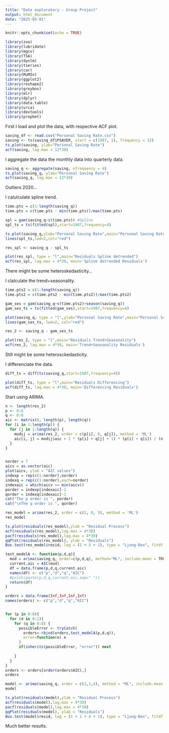 ---
title: "Date exploratory - Group Project"
output: html_document
date: "2025-03-01"
---

```{r setup, include=FALSE}
knitr::opts_chunk$set(echo = TRUE)
```


```{r pressure, echo=FALSE}
library(zoo)
library(lubridate)
library(mgcv)
library(TSA)
library(dynlm)
library(tseries)
library(car)
library(MuMIn)
library(ggplot2)
library(reshape2)
library(greybox)
library(mlr)
library(dplyr)
library(data.table)
library(urca)
library(devtools)
library(prophet)
```

First I load and plot the data, with respective ACF plot.
```{r}
saving_df <- read.csv("Personal Saving Rate.csv")
saving <- ts(saving_df$PSAVER, start = c(1987, 1), frequency = 12) 
ts.plot(saving, ylab="Personal Saving Rate")
acf(saving, lag.max = 12*30)
```
I aggregate the data the monthly data into quarterly data.

```{r}
saving_q <- aggregate(saving, nfrequency = 4)
ts.plot(saving_q, ylab="Personal Saving Rate")
acf(saving_q, lag.max = 12*30)
```
Outliers 2020...

I calulculate spline trend.
```{r}
time.pts = c(1:length(saving_q))
time.pts = c(time.pts - min(time.pts))/max(time.pts)

spl = gam(saving_q~s(time.pts)) #Spline
spl_ts = ts(fitted(spl),start=1987,frequency=4)

ts.plot(saving_q,ylab="Personal Saving Rate",main="Personal Saving Rate with Trend Estimations")
lines(spl_ts,lwd=2,col="red")
```

```{r}
res_spl <- saving_q - spl_ts

plot(res_spl, type = "l",main="Residuals Spline detrended")
acf(res_spl, lag.max = 4*30, main='Spline detrended Residuals')
```
There might be some heteroskedasticity...

I clalculate the trend+seasonality.
```{r}
time.pts2 = c(1:length(saving_q))
time.pts2 = c(time.pts2 - min(time.pts2))/max(time.pts2)

gam_ses = gam(saving_q~s(time.pts2)+season(saving_q))
gam_ses_ts = ts(fitted(gam_ses),start=1987,frequency=4)

plot(saving_q, type = "l",ylab="Personal Saving Rate",main="Personal Saving Rate trend+seasonality Estimations")
lines(gam_ses_ts, lwd=2, col="red")
```
```{r}
res_2 <- saving_q - gam_ses_ts

plot(res_2, type = "l",main="Residuals Trend+Seasonality")
acf(res_2, lag.max = 4*50, main='Trend+Seasonality Residuals')
```
Still might be some heterosckedasticity.

I differenciate the data.
```{r}
diff_ts = diff(ts(saving_q,start=1987,frequency=4))

plot(diff_ts, type = "l",main="Residuals Differencing")
acf(diff_ts, lag.max = 4*30, main='Differencing Residuals')
```
Start using ARIMA.
```{r}
n <- length(res_2)
p <- 0:6
q <- 0:6
aic <- matrix(0, length(p), length(q)) 
for (i in 1:length(p)) {
  for (j in 1:length(q)) {
    modij = arima(res_2, order = c(p[i], 0, q[j]), method = 'ML')
    aic[i, j] = modij$aic + 2 * (p[i] + q[j] + 1) * (p[i] + q[i]) / (n - p[i] - q[j] - 1)
  }
}


norder = 7
aicv = as.vector(aic)
plot(aicv, ylab = "AIC values")
indexp = rep(c(1:norder),norder)
indexq = rep(c(1:norder),each=norder)
indexaic = which(aicv == min(aicv))
porder = indexp[indexaic]-1
qorder = indexq[indexaic]-1
cat("The p order is ", porder)
cat("\nThe q order is ", qorder)
```
```{r}
res_model = arima(res_2, order = c(2, 0, 5), method = 'ML')
res_model
```
```{r}
ts.plot(residuals(res_model),ylab = "Residual Process")
acf(residuals(res_model),lag.max = 4*30)
pacf(residuals(res_model),lag.max = 4*30)
qqPlot(residuals(res_model), ylab = "Residuals")
Box.test(res_model$resid, lag = (2 + 5 + 1), type = "Ljung-Box", fitdf = (2+5))
```






```{r}

test_modelA <- function(p,d,q){
  mod = arima(saving_q, order=c(p,d,q), method="ML", include.mean = TRUE)
  current.aic = AIC(mod)
  df = data.frame(p,d,q,current.aic)
  names(df) <- c("p","d","q","AIC")
  #print(paste(p,d,q,current.aic,sep=" "))
  return(df)
}

orders = data.frame(Inf,Inf,Inf,Inf)
names(orders) <- c("p","d","q","AIC")


for (p in 0:8){
  for (d in 0:1){
    for (q in 0:8) {
      possibleError <- tryCatch(
        orders<-rbind(orders,test_modelA(p,d,q)),
        error=function(e) e
      )
      if(inherits(possibleError, "error")) next
      
    }
  }
}
orders <- orders[order(orders$AIC),]
orders

```
```{r}
model <- arima(saving_q, order = c(1,1,4), method = "ML", include.mean = TRUE)
model
```

```{r}
ts.plot(residuals(model),ylab = "Residual Process")
acf(residuals(model),lag.max = 4*30)
pacf(residuals(model),lag.max = 4*30)
qqPlot(residuals(model), ylab = "Residuals")
Box.test(model$resid, lag = (1 + 1 + 4 + 1), type = "Ljung-Box", fitdf = (1 + 1 + 4))
```
Much better results.
